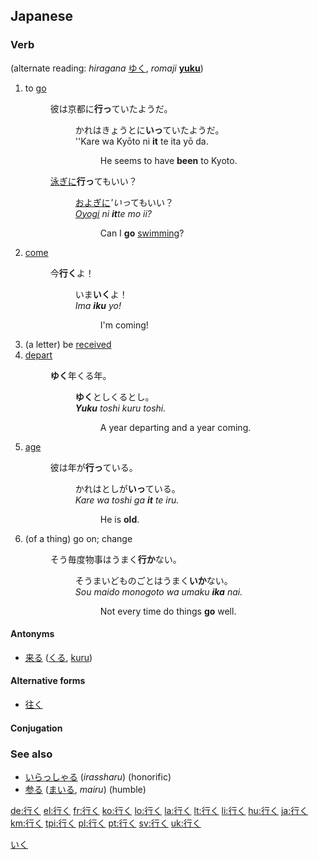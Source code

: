 ==Japanese==
{{ja-kanjitab|行}}

===Verb===
{{ja-verb|kk|type=1|hira=いく|rom=iku}} (alternate reading: ''hiragana'' [[ゆく]], ''romaji'' '''[[yuku]]''')

# to [[go]]
#: 彼は京都に'''行っ'''ていたようだ。
#:: かれはきょうとに'''いっ'''ていたようだ。
#:: ''Kare wa Kyōto ni '''it''' te ita yō da.
#::: He seems to have '''been''' to Kyoto.
#: [[泳ぐ|泳ぎ]]に'''行っ'''てもいい？
#:: [[およぐ|およぎ]]に'''いっ''てもいい？
#:: ''[[oyogu|Oyogi]] ni '''it'''te mo ii?''
#::: Can I '''go''' [[swim]]ming?
# [[come]]
#: 今'''行く'''よ！
#:: いま'''いく'''よ！
#:: ''Ima '''iku''' yo!''
#::: I'm coming!
# (a letter) be [[received]]
# [[depart]]
#: '''ゆく'''年くる年。
#:: '''ゆく'''としくるとし。
#:: '''''Yuku''' toshi kuru toshi.''
#::: A year departing and a year coming.
# [[age]]
#: 彼は年が'''行っ'''ている。
#:: かれはとしが'''いっ'''ている。
#:: ''Kare wa toshi ga '''it''' te iru.''
#::: He is '''old'''.
# (of a thing) go on; change
#: そう毎度物事はうまく'''行か'''ない。
#:: そうまいどものごとはうまく'''いか'''ない。
#:: ''Sou maido monogoto wa umaku '''ika''' nai.''
#::: Not every time do things '''go''' well.

====Antonyms====
* {{sense|to come}} [[来る]] ([[くる]], [[kuru]])

====Alternative forms====
* [[往く]]

====Conjugation====
{{ja-verbconj|行く|行か|いか<br>ゆか|ika<br>yuka|行き|いき<br>ゆき|iki<br>yuki|行く|いく<br>ゆく|iku<br>yuku|行く|いく<br>ゆく|iku<br>yuku|行け|いけ<br>ゆけ|ike<br>yuke|行け|いけ<br>ゆけ|ike<br>yuke|行かれる|いかれる<br>ゆかれる|ikareru<br>yukareru|行かせる<br><br>行かす|いかせる<br>ゆかせる<br>いかす<br>ゆかす|ikaseru<br>yukaseru<br>ikasu<br>yukasu|行ける|いける<br>ゆける|ikeru<br>yukeru|行こう|いこう<br>ゆこう|ikō<br>yukō|行かない|いかない<br>ゆかない|ikanai<br>yukanai|行かず|いかず<br>ゆかず|ikazu<br>yukazu|行きます|いきます<br>ゆきます|ikimasu<br>yukimasu|[[行った]]|いった|itta|行って|いって|itte|行けば|いけば<br>ゆけば|ikeba<br>yukeba}}

===See also===
* [[いらっしゃる]] (''irassharu'') (honorific)
* [[参る]] ([[まいる]], ''mairu'') (humble)

[[Category:1000 Japanese basic words|いく]]

[[de:行く]]
[[el:行く]]
[[fr:行く]]
[[ko:行く]]
[[lo:行く]]
[[la:行く]]
[[lt:行く]]
[[li:行く]]
[[hu:行く]]
[[ja:行く]]
[[km:行く]]
[[tpi:行く]]
[[pl:行く]]
[[pt:行く]]
[[sv:行く]]
[[uk:行く]]